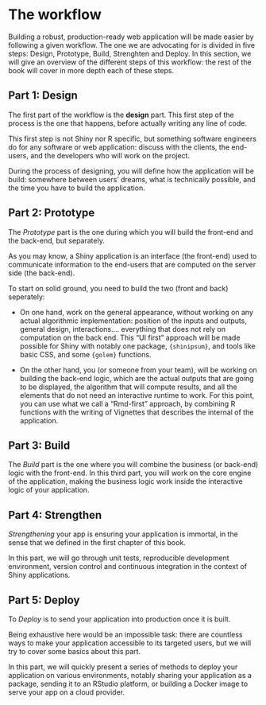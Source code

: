 # The workflow {#workflow}

Building a robust, production-ready web application will be made easier by following a given workflow. 
The one we are advocating for is divided in five steps: Design, Prototype, Build, Strenghten and Deploy. 
In this section, we will give an overview of the different steps of this workflow: the rest of the book will cover in more depth each of these steps. 

## Part 1: Design 

The first part of the workflow is the __design__ part. 
This first step of the process is the one that happens, before actually writing any line of code. 

This first step is not Shiny nor R specific, but something software engineers do for any software or web application: discuss with the clients, the end-users, and the developers who will work on the project. 

During the process of designing, you will define how the application will be build: somewhere between users' dreams, what is technically possible, and the time you have to build the application.  

## Part 2: Prototype 

The _Prototype_ part is the one during which you will build the front-end and the back-end, but separately.

As you may know, a Shiny application is an interface (the front-end) used to communicate information to the end-users that are computed on the server side (the back-end). 

To start on solid ground, you need to build the two (front and back) seperately: 

+ On one hand, work on the general appearance, without working on any actual algorithmic implementation: position of the inputs and outputs, general design, interactions.... everything that does not rely on computation on the back end. 
This "UI first" approach will be made possible for Shiny with notably one package, `{shinipsum}`, and tools like basic CSS, and some `{golem}` functions.

+ On the other hand, you (or someone from your team), will be working on building the back-end logic, which are the actual outputs that are going to be displayed, the algorithm that will compute results, and all the elements that do not need an interactive runtime to work. 
For this point, you can use what we call a "Rmd-first" approach, by combining R functions with the writing of Vignettes that describes the internal of the application. 

## Part 3: Build 

The _Build_ part is the one where you will combine the business (or back-end) logic with the front-end. 
In this third part, you will work on the core engine of the application, making the business logic work inside the interactive logic of your application. 

## Part 4: Strengthen 

_Strengthening_ your app is ensuring your application is immortal, in the sense that we defined in the first chapter of this book.

In this part, we will go through unit tests, reproducible development environment, version control and continuous integration in the context of Shiny applications.

## Part 5: Deploy 

To _Deploy_ is to send your application into production once it is built.

Being exhaustive here would be an impossible task: there are countless ways to make your application accessible to its targeted users, but we will try to cover some basics about this part. 

In this part, we will quickly present a series of methods to deploy your application on various environments, notably sharing your application as a package, sending it to an RStudio platform, or building a Docker image to serve your app on a cloud provider. 
